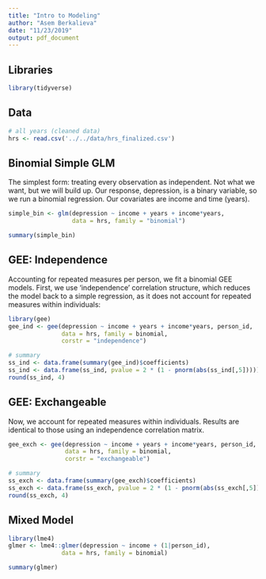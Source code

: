 ```yaml
---
title: "Intro to Modeling"
author: "Asem Berkalieva"
date: "11/23/2019"
output: pdf_document
---
```


## Libraries
```r
library(tidyverse)
```

## Data
```r
# all years (cleaned data)
hrs <- read.csv('../../data/hrs_finalized.csv')
```

## Binomial Simple GLM

The simplest form: treating every observation as independent. Not what we want, but we will build up. Our response, depression, is a binary variable, so we run a binomial regression. Our covariates are income and time (years).
```r
simple_bin <- glm(depression ~ income + years + income*years, 
                  data = hrs, family = "binomial")

summary(simple_bin)
```

## GEE: Independence
Accounting for repeated measures per person, we fit a binomial GEE models. First, we use 'independence' correlation structure, which reduces the model back to a simple regression, as it does not account for repeated measures within individuals:
```r
library(gee)
gee_ind <- gee(depression ~ income + years + income*years, person_id, 
               data = hrs, family = binomial,
               corstr = "independence")

# summary
ss_ind <- data.frame(summary(gee_ind)$coefficients)
ss_ind <- data.frame(ss_ind, pvalue = 2 * (1 - pnorm(abs(ss_ind[,5]))))
round(ss_ind, 4)
```

## GEE: Exchangeable
Now, we account for repeated measures within individuals. Results are identical to those using an independence correlation matrix.
```r
gee_exch <- gee(depression ~ income + years + income*years, person_id, 
                data = hrs, family = binomial,
                corstr = "exchangeable")

# summary
ss_exch <- data.frame(summary(gee_exch)$coefficients)
ss_exch <- data.frame(ss_exch, pvalue = 2 * (1 - pnorm(abs(ss_exch[,5]))))
round(ss_exch, 4)
```

## Mixed Model

```r
library(lme4)
glmer <- lme4::glmer(depression ~ income + (1|person_id), 
               data = hrs, family = binomial)

summary(glmer)
```


